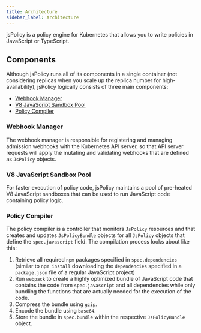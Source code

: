 ```yaml
---
title: Architecture
sidebar_label: Architecture
---
```



jsPolicy is a policy engine for Kubernetes that allows you to write policies in JavaScript or TypeScript.

<ArchitectureDiagramFragment/>


## Components
Although jsPolicy runs all of its components in a single container (not considering replicas when you scale up the replica number for high-availability), jsPolicy logically consists of three main components:
- [Webhook Manager](#webhook-manager)
- [V8 JavaScript Sandbox Pool](#v8-javascript-sandbox-pool)
- [Policy Compiler](#policy-compiler)


### Webhook Manager
The webhook manager is responsible for registering and managing admission webhooks with the Kubernetes API server, so that API server requests will apply the mutating and validating webhooks that are defined as `JsPolicy` objects.


### V8 JavaScript Sandbox Pool
For faster execution of policy code, jsPolicy maintains a pool of pre-heated V8 JavaScript sandboxes that can be used to run JavaScript code containing policy logic.

### Policy Compiler
The policy compiler is a controller that monitors `JsPolicy` resources and that creates and updates `JsPolicyBundle` objects for all `JsPolicy` objects that define the `spec.javascript` field. The compilation process looks about like this:
1. Retrieve all required `npm` packages specified in `spec.dependencies` (similar to `npm install` downloading the `dependencies` specified in a `package.json` file of a regular JavaScript project)
2. Run `webpack` to create a highly optimized bundle of JavaScript code that contains the code from `spec.javascript` and all dependencies while only bundling the functions that are actually needed for the execution of the code.
3. Compress the bundle using `gzip`.
4. Encode the bundle using `base64`.
5. Store the bundle in `spec.bundle` within the respective `JsPolicyBundle` object.
